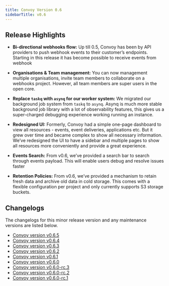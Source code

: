 ```yaml
---
title: Convoy Version 0.6
sidebarTitle: v0.6
---
```

## Release Highlights

-  **Bi-directional webhooks flow:** Up till 0.5, Convoy has been by API providers to push webhook events to their customer’s endpoints. Starting in this release it has become possible to receive events from webhook

-  **Organisations & Team management:** You can now management multiple organisations, invite team members to collaborate on a webhooks project. However, all team members are super users in the open core.

-  **Replace `taskq` with `asynq` for our worker system:** We migrated our background job system from `taskq` to `asynq`. Asynq is much more stable background job library with a lot of observability features, this gives us a super-charged debugging experience working running an instance.

-  **Redesigned UI:** Formerly, Convoy had a simple one-page dashboard to view all resources - events, event deliveries, applications etc. But it grew over time and became complex to show all necessary information. We’ve redesigned the UI to have a sidebar and multiple pages to show all resources more conveniently and provide a great experience.

-  **Events Search:** From v0.6, we’ve provided a search bar to search through events payload. This will enable users debug and resolve issues faster

-  **Retention Policies:** From v0.6, we’ve provided a mechanism to retain fresh data and archive old data in cold storage. This comes with a flexible configuration per project and only currently supports S3 storage buckets.

## Changelogs

The changelogs for this minor release version and any maintenance versions are listed below.

-  [Convoy version v0.6.5](https://github.com/frain-dev/convoy/releases/tag/v0.6.5)
-  [Convoy version v0.6.4](https://github.com/frain-dev/convoy/releases/tag/v0.6.4)
-  [Convoy version v0.6.3](https://github.com/frain-dev/convoy/releases/tag/v0.6.3)
-  [Convoy version v0.6.2](https://github.com/frain-dev/convoy/releases/tag/v0.6.2)
-  [Convoy version v0.6.1](https://github.com/frain-dev/convoy/releases/tag/v0.6.1)
-  [Convoy version v0.6.0](https://github.com/frain-dev/convoy/releases/tag/v0.6.0)
-  [Convoy version v0.6.0-rc.3](https://github.com/frain-dev/convoy/releases/tag/v0.6.0-rc.3)
-  [Convoy version v0.6.0-rc.2](https://github.com/frain-dev/convoy/releases/tag/v0.6.0-rc.2)
-  [Convoy version v0.6.0-rc.1](https://github.com/frain-dev/convoy/releases/tag/v0.6.0-rc.1)